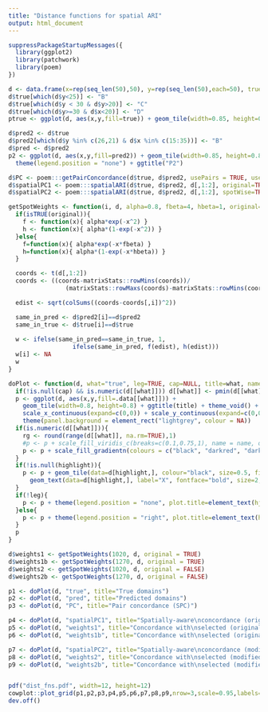 ```yaml
---
title: "Distance functions for spatial ARI"
output: html_document
---
```


```r
suppressPackageStartupMessages({
  library(ggplot2)
  library(patchwork)
  library(poem)
})
```

```r
d <- data.frame(x=rep(seq_len(50),50), y=rep(seq_len(50),each=50), true="A")
d$true[which(d$y<25)] <- "B"
d$true[which(d$y < 30 & d$y>20)] <- "C"
d$true[which(d$y>=30 & d$x<20)] <- "D"
ptrue <- ggplot(d, aes(x,y,fill=true)) + geom_tile(width=0.85, height=0.85) + theme(legend.position = "none") + ggtitle("Truth")
```

```r
d$pred2 <- d$true
d$pred2[which(d$y %in% c(26,21) & d$x %in% c(15:35))] <- "B"
d$pred <- d$pred2
p2 <- ggplot(d, aes(x,y,fill=pred2)) + geom_tile(width=0.85, height=0.85) +
  theme(legend.position = "none") + ggtitle("P2")

d$PC <- poem:::getPairConcordance(d$true, d$pred2, usePairs = TRUE, useNegatives = TRUE, adjust=FALSE)
d$spatialPC1 <- poem:::spatialARI(d$true, d$pred2, d[,1:2], original=TRUE, spotWise = TRUE)
d$spatialPC2 <- poem:::spatialARI(d$true, d$pred2, d[,1:2], spotWise=TRUE)

```

```r
getSpotWeights <- function(i, d, alpha=0.8, fbeta=4, hbeta=1, original=FALSE){
  if(isTRUE(original)){
    f <- function(x){ alpha*exp(-x^2) }
    h <- function(x){ alpha*(1-exp(-x^2)) }
  }else{
    f=function(x){ alpha*exp(-x*fbeta) }
    h=function(x){ alpha*(1-exp(-x*hbeta)) }
  }

  coords <- t(d[,1:2])
  coords <- ((coords-matrixStats::rowMins(coords))/
                (matrixStats::rowMaxs(coords)-matrixStats::rowMins(coords)))

  edist <- sqrt(colSums((coords-coords[,i])^2))

  same_in_pred <- d$pred2[i]==d$pred2
  same_in_true <- d$true[i]==d$true
    
  w <- ifelse(same_in_pred==same_in_true, 1,
                  ifelse(same_in_pred, f(edist), h(edist)))
  w[i] <- NA
  w
}

doPlot <- function(d, what="true", leg=TRUE, cap=NULL, title=what, name=NULL, highlight=NULL){
  if(!is.null(cap) && is.numeric(d[[what]])) d[[what]] <- pmin(d[[what]], cap)
  p <- ggplot(d, aes(x,y,fill=.data[[what]])) + 
    geom_tile(width=0.8, height=0.8) + ggtitle(title) + theme_void() +
    scale_x_continuous(expand=c(0,0)) + scale_y_continuous(expand=c(0,0)) +
    theme(panel.background = element_rect("lightgrey", colour = NA))
  if(is.numeric(d[[what]])){
    rg <- round(range(d[[what]], na.rm=TRUE),1)
    #p <- p + scale_fill_viridis_c(breaks=c(0.1,0.75,1), name = name, option="H")
    p <- p + scale_fill_gradientn(colours = c("black", "darkred", "darkblue", "green", "lightyellow"), breaks=c(0.1,0.5,0.75,1), name = name)
  }
  if(!is.null(highlight)){
    p <- p + geom_tile(data=d[highlight,], colour="black", size=0.5, fill="white") + 
      geom_text(data=d[highlight,], label="X", fontface="bold", size=2, colour="red")
  }
  if(!leg){
    p <- p + theme(legend.position = "none", plot.title=element_text(hjust = 0.5))
  }else{
    p <- p + theme(legend.position = "right", plot.title=element_text(hjust = 0.5))
  }
  p
}
```

```r
d$weights1 <- getSpotWeights(1020, d, original = TRUE)
d$weights1b <- getSpotWeights(1270, d, original = TRUE)
d$weights2 <- getSpotWeights(1020, d, original = FALSE)
d$weights2b <- getSpotWeights(1270, d, original = FALSE)
```


```r

p1 <- doPlot(d, "true", title="True domains")
p2 <- doPlot(d, "pred", title="Predicted domains")
p3 <- doPlot(d, "PC", title="Pair concordance (SPC)")

p4 <- doPlot(d, "spatialPC1", title="Spatially-aware\nconcordance (original)")
p5 <- doPlot(d, "weights1", title="Concordance with\nselected (original)", highlight=1020)
p6 <- doPlot(d, "weights1b", title="Concordance with\nselected (original)", highlight=1270)

p7 <- doPlot(d, "spatialPC2", title="Spatially-aware\nconcordance (modified)")
p8 <- doPlot(d, "weights2", title="Concordance with\nselected (modified)", highlight=1020)
p9 <- doPlot(d, "weights2b", title="Concordance with\nselected (modified)", highlight=1270)


pdf("dist_fns.pdf", width=12, height=12)
cowplot::plot_grid(p1,p2,p3,p4,p5,p6,p7,p8,p9,nrow=3,scale=0.95,labels="AUTO")
dev.off()
```

